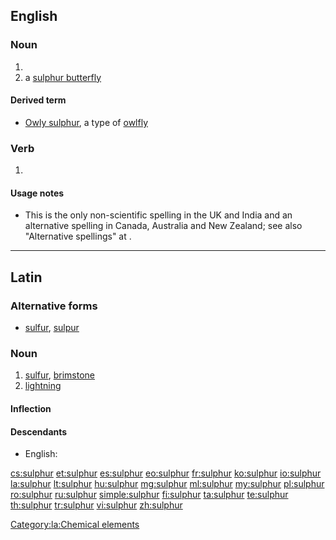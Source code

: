 ==English==

===Noun===
{{en-noun|s|-}}

# {{alternative spelling of|sulfur}}
# a [[sulphur butterfly]]
====Derived term====
* [[Owly sulphur]], a type of [[owlfly]]
===Verb===
{{en-verb}}

# {{alternative spelling of|sulfur}}

====Usage notes====
* This is the only non-scientific spelling in the UK and India and an alternative spelling in Canada, Australia and New Zealand; see also "Alternative spellings" at {{term|sulfur}}.

----
==Latin==
{{wikipedia|lang=la}}

===Alternative forms===
* [[sulfur]], [[sulpur]]

===Noun===
{{la-noun|sulphur|sulphuris|sulphuris|n|third}}

# [[#English|sulfur]], [[brimstone]]
# [[lightning]]

====Inflection====
{{la-decl-3rd|sulphur|sulphur|sulphur}}

====Descendants====
* English: {{l|en|sulphur}}

[[Category:la:Chemical elements]]

[[cs:sulphur]]
[[et:sulphur]]
[[es:sulphur]]
[[eo:sulphur]]
[[fr:sulphur]]
[[ko:sulphur]]
[[io:sulphur]]
[[la:sulphur]]
[[lt:sulphur]]
[[hu:sulphur]]
[[mg:sulphur]]
[[ml:sulphur]]
[[my:sulphur]]
[[pl:sulphur]]
[[ro:sulphur]]
[[ru:sulphur]]
[[simple:sulphur]]
[[fi:sulphur]]
[[ta:sulphur]]
[[te:sulphur]]
[[th:sulphur]]
[[tr:sulphur]]
[[vi:sulphur]]
[[zh:sulphur]]